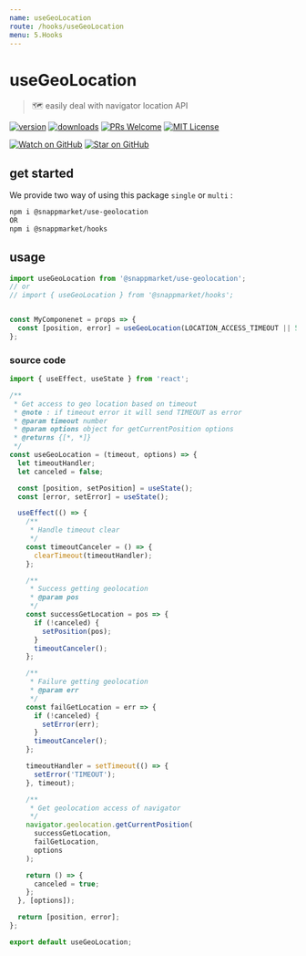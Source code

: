 ```yaml
---
name: useGeoLocation
route: /hooks/useGeoLocation
menu: 5.Hooks
---
```


# useGeoLocation
> 🗺 easily deal with navigator location API

[![version](https://img.shields.io/npm/v/@snappmarket/use-geolocation.svg?style=flat-square)](https://www.npmjs.com/package/@snappmarket/use-geolocation)
[![downloads](https://img.shields.io/npm/dm/@snappmarket/use-geolocation.svg?style=flat-square)](http://www.npmtrends.com/@snappmarket/use-geolocation)
[![PRs Welcome](https://img.shields.io/badge/PRs-welcome-brightgreen.svg?style=flat-square)](http://makeapullrequest.com)
[![MIT License](https://img.shields.io/npm/l/@snappmarket/use-geolocation.svg?style=flat-square)](https://github.com/snappmarket/frontend-toolbox/tree/master/packages/useDidUpdateEffect/blob/master/LICENSE.md)

[![Watch on GitHub](https://img.shields.io/github/watchers/snappmarket/frontend-toolbox.svg?style=social)](https://github.com/snappmarket/frontend-toolbox/watchers)
[![Star on GitHub](https://img.shields.io/github/stars/snappmarket/frontend-toolbox.svg?style=social)](https://github.com/snappmarket/frontend-toolbox/stargazers)


## get started
We provide two way of using this package `single` or `multi` :
```bash
npm i @snappmarket/use-geolocation
OR
npm i @snappmarket/hooks
```

## usage
```javascript
import useGeoLocation from '@snappmarket/use-geolocation';
// or
// import { useGeoLocation } from '@snappmarket/hooks';


const MyComponenet = props => {
  const [position, error] = useGeoLocation(LOCATION_ACCESS_TIMEOUT || 5000);
};
```

### source code
```javascript
import { useEffect, useState } from 'react';

/**
 * Get access to geo location based on timeout
 * @note : if timeout error it will send TIMEOUT as error
 * @param timeout number
 * @param options object for getCurrentPosition options
 * @returns {[*, *]}
 */
const useGeoLocation = (timeout, options) => {
  let timeoutHandler;
  let canceled = false;

  const [position, setPosition] = useState();
  const [error, setError] = useState();

  useEffect(() => {
    /**
     * Handle timeout clear
     */
    const timeoutCanceler = () => {
      clearTimeout(timeoutHandler);
    };

    /**
     * Success getting geolocation
     * @param pos
     */
    const successGetLocation = pos => {
      if (!canceled) {
        setPosition(pos);
      }
      timeoutCanceler();
    };

    /**
     * Failure getting geolocation
     * @param err
     */
    const failGetLocation = err => {
      if (!canceled) {
        setError(err);
      }
      timeoutCanceler();
    };

    timeoutHandler = setTimeout(() => {
      setError('TIMEOUT');
    }, timeout);

    /**
     * Get geolocation access of navigator
     */
    navigator.geolocation.getCurrentPosition(
      successGetLocation,
      failGetLocation,
      options
    );

    return () => {
      canceled = true;
    };
  }, [options]);

  return [position, error];
};

export default useGeoLocation;
```
